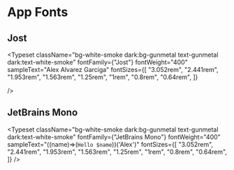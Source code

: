 
<Meta title="Design System/Typography" />

# App Fonts

## Jost

<Typeset className="bg-white-smoke dark:bg-gunmetal text-gunmetal dark:text-white-smoke"
  fontFamily={"Jost"}
  fontWeight="400"
  sampleText="Alex Alvarez Garciga"
  fontSizes={[
     "3.052rem",
    "2.441rem",
    "1.953rem",
    "1.563rem",
    "1.25rem",
    "1rem",
    "0.8rem",
    "0.64rem",
  ]}

/>

## JetBrains Mono

<Typeset
  className="bg-white-smoke dark:bg-gunmetal text-gunmetal dark:text-white-smoke"
  fontFamily={"JetBrains Mono"}
  fontWeight="400"
  sampleText="((name)=>(`Hello $name`))('Alex')"
  fontSizes={[
    "3.052rem",
    "2.441rem",
    "1.953rem",
    "1.563rem",
    "1.25rem",
    "1rem",
    "0.8rem",
    "0.64rem",
  ]}
/>
